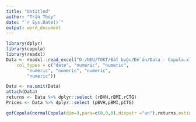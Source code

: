 ---
title: "Untitled"
author: "Trần Thúy"
date: "`r Sys.Date()`"
output: word_document
---
```{r}
library(dplyr)
library(copula)
library(readxl)
Data <- readxl::read_excel("D:/NEU/TOKT/Bắt buộc/Đề án/Data - Copula.xlsx", 
    col_types = c("date", "numeric", "numeric", 
        "numeric", "numeric", "numeric", 
        "numeric"))

Data <- na.omit(Data)
attach(Data)
returns <- Data %>% dplyr::select (rBVH,rBMI,rCTG)
Prices <- Data %>% dplyr::select (pBVH,pBMI,pCTG)
```

```{r}
gofCopula(normalCopula(dim=3,para=c(0,0,0),dispstr ="un"),returns,estim.method="mpl",method="Sn",simulation ="mult")

```

